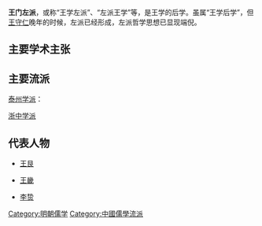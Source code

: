 '''王门左派'''，或称“王学左派”、“左派王学”等，是王学的后学。虽属“王学后学”，但[[王守仁|王守仁]]晚年的时候，左派已经形成，左派哲学思想已显现端倪。

==主要学术主张==



==主要流派 ==

[[泰州学派|泰州学派]]：

[[浙中学派|浙中学派]]

==代表人物==


*[[王艮|王艮]]

*[[王畿|王畿]]

*[[李贽|李贽]]

[[Category:明朝儒学|Category:明朝儒学]]
[[Category:中國儒學流派|Category:中國儒學流派]]